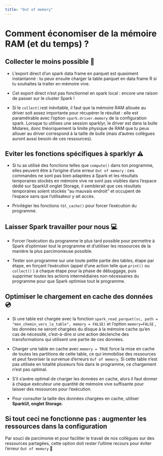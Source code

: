 ```yaml
---
title: "Out of memory"
---
```


# Comment économiser de la mémoire RAM (et du temps) ?

## Collecter le moins possible 🤏

-   L'export direct d'un spark data frame en parquet est quasiment instantanné : tu peux ensuite charger la table parquet en data frame R si tu souhaites la traiter en mémoire vive.

-   Cet export direct n'est pas fonctionnel en spark local : encore une raison de passer sur le cluster Spark !

-   Si le `collect()`est inévitable, il faut que la mémoire RAM allouée au driver soit assez importante pour récupérer le résultat : elle est paramétrable avec l'option `spark.driver.memory` de la configuration spark. Lorsque tu utilises une session sparklyr, le driver est dans la bulle Midares, donc théoriquement la limite physique de RAM que tu peux allouer au driver correspond à la taille de bulle (mais d'autres collègues auront aussi besoin de ces ressources).

## Eviter les fonctions spécifiques à sparklyr ⚠️

-   Si tu as utilisé des fonctions telles que `compute()` dans ton programme, elles peuvent être à l'origine d'une erreur `Out of memory` : ces commandes ne sont pas bien adaptées à Spark et les résultats temporaires stockés en mémoire vive ne sont pas visibles dans l'espace dédié sur SparkUI onglet Storage, il semblerait que ces résultats temporaires soient stockés "au mauvais endroit" et occupent de l'espace sans que l'utilisateur y ait accès.

-   Privilégier les fonctions `tbl_cache()` pour forcer l'exécution du programme.

## Laisser Spark travailler pour nous 💻

-   Forcer l'exécution du programme le plus tard possible pour permettre à Spark d'optimiser tout le programme et d'utiiliser les ressources de la manière la plus parcimonieuse possible.

-   Tester son programme sur une toute petite partie des tables, étape par étape, en forçant l'exécution (appel d'une action telle que `print()` ou `collect()` ) à chaque étape pour la phase de débuggage, puis supprimer toutes les actions intermédiaires non nécessaires du programme pour que Spark optimise tout le programme.

## Optimiser le chargement en cache des données 💿

-   Si une table est chargée avec la fonction `spark_read_parquet(sc, path = "mon_chemin_vers_la_table", memory = FALSE)` et l'option `memory=FALSE` , les données ne seront chargées du disque à la mémoire cache qu'en cas de nécessité, c'est-à-dire si une action déclenche des transformations qui utilisent une partie de ces données.

-   Charger une table en cache avec `memory = TRUE` force la mise en cache de toutes les partitions de cette table, ce qui immobilise des ressources et peut favoriser la survenue d'erreurs `Ouf of memory`. Si cette table n'est pas utilisée en totalité plusieurs fois dans le programme, ce chargement n'est pas optimal.

-   S'il s'avère optimal de charger les données en cache, alors il faut donner à chaque exécuteur une quantité de mémoire vive suffisante pour laisser des ressources pour l'exécution.

-   Pour consulter la taille des données chargées en cache, utiliser **SparkUI, onglet Storage.**

## Si tout ceci ne fonctionne pas : augmenter les ressources dans la configuration

Par souci de parcimonie et pour faciliter le travail de nos collègues sur des ressources partagées, cette option doit rester l'ultime recours pour éviter l'erreur `Out of memory` 🤝
